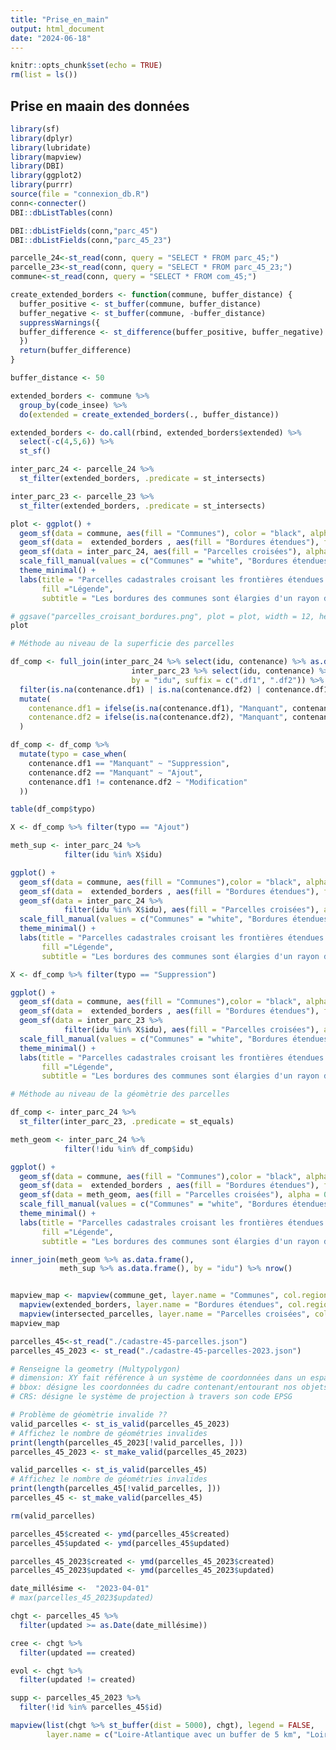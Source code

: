 ```yaml
---
title: "Prise_en_main"
output: html_document
date: "2024-06-18"
---
```


```r
knitr::opts_chunk$set(echo = TRUE)
rm(list = ls())
```

## Prise en maain des données

```r
library(sf)
library(dplyr)
library(lubridate)
library(mapview)
library(DBI)
library(ggplot2)
library(purrr)
source(file = "connexion_db.R")
conn<-connecter()
DBI::dbListTables(conn)
```

```r
DBI::dbListFields(conn,"parc_45")
DBI::dbListFields(conn,"parc_45_23")
```

```r
parcelle_24<-st_read(conn, query = "SELECT * FROM parc_45;")
parcelle_23<-st_read(conn, query = "SELECT * FROM parc_45_23;")
commune<-st_read(conn, query = "SELECT * FROM com_45;")

```

```r
create_extended_borders <- function(commune, buffer_distance) {
  buffer_positive <- st_buffer(commune, buffer_distance)
  buffer_negative <- st_buffer(commune, -buffer_distance)
  suppressWarnings({
  buffer_difference <- st_difference(buffer_positive, buffer_negative)
  })
  return(buffer_difference)
}

buffer_distance <- 50  

extended_borders <- commune %>%
  group_by(code_insee) %>%  
  do(extended = create_extended_borders(., buffer_distance))

extended_borders <- do.call(rbind, extended_borders$extended) %>%
  select(-c(4,5,6)) %>% 
  st_sf()

inter_parc_24 <- parcelle_24 %>%
  st_filter(extended_borders, .predicate = st_intersects)

inter_parc_23 <- parcelle_23 %>%
  st_filter(extended_borders, .predicate = st_intersects)

```

```r
plot <- ggplot() +
  geom_sf(data = commune, aes(fill = "Communes"), color = "black", alpha = 0.5) +  
  geom_sf(data =  extended_borders , aes(fill = "Bordures étendues"), fill = "lightblue", alpha = 0.5, color = "lightblue") +  
  geom_sf(data = inter_parc_24, aes(fill = "Parcelles croisées"), alpha = 0.5, color = "black", size = 0.01) +
  scale_fill_manual(values = c("Communes" = "white", "Bordures étendues" = "lightblue", "Parcelles croisées" = "purple")) +
  theme_minimal() +
  labs(title = "Parcelles cadastrales croisant les frontières étendues des communes du Loiret", 
       fill ="Légende",
       subtitle = "Les bordures des communes sont élargies d'un rayon de 50m de chaque côté de celles définies par l'IGN")

# ggsave("parcelles_croisant_bordures.png", plot = plot, width = 12, height = 8, dpi = 300)
plot
```


```r
# Méthode au niveau de la superficie des parcelles

df_comp <- full_join(inter_parc_24 %>% select(idu, contenance) %>% as.data.frame(), 
                           inter_parc_23 %>% select(idu, contenance) %>% as.data.frame(),
                           by = "idu", suffix = c(".df1", ".df2")) %>%
  filter(is.na(contenance.df1) | is.na(contenance.df2) | contenance.df1 != contenance.df2) %>%
  mutate(
    contenance.df1 = ifelse(is.na(contenance.df1), "Manquant", contenance.df1),
    contenance.df2 = ifelse(is.na(contenance.df2), "Manquant", contenance.df2)
  )

df_comp <- df_comp %>% 
  mutate(typo = case_when(
    contenance.df1 == "Manquant" ~ "Suppression",
    contenance.df2 == "Manquant" ~ "Ajout",
    contenance.df1 != contenance.df2 ~ "Modification"
  ))

table(df_comp$typo)
```


```r
X <- df_comp %>% filter(typo == "Ajout")

meth_sup <- inter_parc_24 %>% 
            filter(idu %in% X$idu)

ggplot() +
  geom_sf(data = commune, aes(fill = "Communes"),color = "black", alpha = 0.5) +  
  geom_sf(data =  extended_borders , aes(fill = "Bordures étendues"), fill = "lightblue", alpha = 0.5, color = "lightblue") +  
  geom_sf(data = inter_parc_24 %>% 
            filter(idu %in% X$idu), aes(fill = "Parcelles croisées"), alpha = 0.5, color = "black", size = 0.01) +
  scale_fill_manual(values = c("Communes" = "white", "Bordures étendues" = "lightblue", "Parcelles croisées" = "purple")) +
  theme_minimal() +
  labs(title = "Parcelles cadastrales croisant les frontières étendues des communes du Loiret, ajoutées en 2024 au sens de la superficie", 
       fill ="Légende",
       subtitle = "Les bordures des communes sont élargies d'un rayon de 50m de chaque côté de celles définies par l'IGN")
```



```r
X <- df_comp %>% filter(typo == "Suppression")

ggplot() +
  geom_sf(data = commune, aes(fill = "Communes"),color = "black", alpha = 0.5) +  
  geom_sf(data =  extended_borders , aes(fill = "Bordures étendues"), fill = "lightblue", alpha = 0.5, color = "lightblue") +  
  geom_sf(data = inter_parc_23 %>% 
            filter(idu %in% X$idu), aes(fill = "Parcelles croisées"), alpha = 0.5, color = "black", size = 0.01) +
  scale_fill_manual(values = c("Communes" = "white", "Bordures étendues" = "lightblue", "Parcelles croisées" = "purple")) +
  theme_minimal() +
  labs(title = "Parcelles cadastrales croisant les frontières étendues des communes du Loiret, supprimées en 2024 au sens de la superficie", 
       fill ="Légende",
       subtitle = "Les bordures des communes sont élargies d'un rayon de 50m de chaque côté de celles définies par l'IGN")
```


```r
# Méthode au niveau de la géomètrie des parcelles

df_comp <- inter_parc_24 %>% 
  st_filter(inter_parc_23, .predicate = st_equals)

meth_geom <- inter_parc_24 %>% 
            filter(!idu %in% df_comp$idu)

ggplot() +
  geom_sf(data = commune, aes(fill = "Communes"),color = "black", alpha = 0.5) +  
  geom_sf(data =  extended_borders , aes(fill = "Bordures étendues"), fill = "lightblue", alpha = 0.5, color = "lightblue") +  
  geom_sf(data = meth_geom, aes(fill = "Parcelles croisées"), alpha = 0.5, color = "black", size = 0.01) +
  scale_fill_manual(values = c("Communes" = "white", "Bordures étendues" = "lightblue", "Parcelles croisées" = "purple")) +
  theme_minimal() +
  labs(title = "Parcelles cadastrales croisant les frontières étendues des communes du Loiret, modifiés au niveau de la geometry en 2024", 
       fill ="Légende",
       subtitle = "Les bordures des communes sont élargies d'un rayon de 50m de chaque côté de celles définies par l'IGN")
```

```r
inner_join(meth_geom %>% as.data.frame(),
           meth_sup %>% as.data.frame(), by = "idu") %>% nrow()
```
```r

```



```r
mapview_map <- mapview(commune_get, layer.name = "Communes", col.regions = "white", alpha.regions = 0.5) +
  mapview(extended_borders, layer.name = "Bordures étendues", col.regions = "lightblue", alpha.regions = 0.5) +
  mapview(intersected_parcelles, layer.name = "Parcelles croisées", col.regions = "purple", alpha.regions = 0.5)
mapview_map
```















```r
parcelles_45<-st_read("./cadastre-45-parcelles.json")
parcelles_45_2023 <- st_read("./cadastre-45-parcelles-2023.json")

# Renseigne la geometry (Multypolygon)
# dimension: XY fait référence à un système de coordonnées dans un espace euclidien
# bbox: désigne les coordonnées du cadre contenant/entourant nos objets spaciaux
# CRS: désigne le système de projection à travers son code EPSG

# Problème de géomètrie invalide ??
valid_parcelles <- st_is_valid(parcelles_45_2023)
# Affichez le nombre de géométries invalides
print(length(parcelles_45_2023[!valid_parcelles, ]))
parcelles_45_2023 <- st_make_valid(parcelles_45_2023)

valid_parcelles <- st_is_valid(parcelles_45)
# Affichez le nombre de géométries invalides
print(length(parcelles_45[!valid_parcelles, ]))
parcelles_45 <- st_make_valid(parcelles_45)

rm(valid_parcelles)
```

```r

parcelles_45$created <- ymd(parcelles_45$created)
parcelles_45$updated <- ymd(parcelles_45$updated)

parcelles_45_2023$created <- ymd(parcelles_45_2023$created)
parcelles_45_2023$updated <- ymd(parcelles_45_2023$updated)

date_millésime <-  "2023-04-01"
# max(parcelles_45_2023$updated)

chgt <- parcelles_45 %>% 
  filter(updated >= as.Date(date_millésime))

cree <- chgt %>% 
  filter(updated == created)

evol <- chgt %>% 
  filter(updated != created)

supp <- parcelles_45_2023 %>% 
  filter(!id %in% parcelles_45$id)
```

```r
mapview(list(chgt %>% st_buffer(dist = 5000), chgt), legend = FALSE, 
        layer.name = c("Loire-Atlantique avec un buffer de 5 km", "Loire-Atlantique"), col.regions = list("#440154FF", "#FDE725FF"))
```




